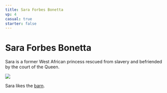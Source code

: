 ```yaml
---
title: Sara Forbes Bonetta
vp: 4
casual: true
starter: false
---
```



# Sara Forbes Bonetta

Sara is a former West African princess rescued from slavery and befriended by the court of the Queen.

<img src={image}/>

Sara likes the [barn](#/tiles/barn).